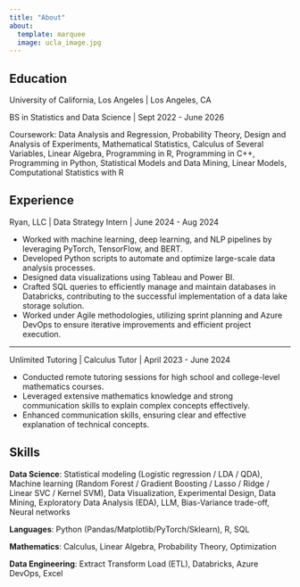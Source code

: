 ```yaml
---
title: "About"
about:
  template: marquee
  image: ucla_image.jpg
---
```


## Education

University of California, Los Angeles \| Los Angeles, CA

BS in Statistics and Data Science \| Sept 2022 - June 2026

Coursework: Data Analysis and Regression, Probability Theory, Design and Analysis of Experiments, Mathematical Statistics, Calculus of Several Variables, Linear Algebra, Programming in R, Programming in C++, Programming in Python, Statistical Models and Data Mining, Linear Models, Computational Statistics with R

## Experience

Ryan, LLC \| Data Strategy Intern \| June 2024 - Aug 2024

-   Worked with machine learning, deep learning, and NLP pipelines by leveraging PyTorch, TensorFlow, and BERT.
-   Developed Python scripts to automate and optimize large-scale data analysis processes.
-   Designed data visualizations using Tableau and Power BI.
-   Crafted SQL queries to efficiently manage and maintain databases in Databricks, contributing to the successful implementation of a data lake storage solution.
-   Worked under Agile methodologies, utilizing sprint planning and Azure DevOps to ensure iterative improvements and efficient project execution.

------------------------------------------------------------------------

Unlimited Tutoring \| Calculus Tutor \| April 2023 - June 2024

-   Conducted remote tutoring sessions for high school and college-level mathematics courses.
-   Leveraged extensive mathematics knowledge and strong communication skills to explain complex concepts effectively.
-   Enhanced communication skills, ensuring clear and effective explanation of technical concepts.

## Skills

<strong>Data Science</strong>: Statistical modeling (Logistic regression / LDA / QDA), Machine learning (Random Forest / Gradient Boosting / Lasso / Ridge / Linear SVC / Kernel SVM), Data Visualization, Experimental Design, Data Mining, Exploratory Data Analysis (EDA), LLM, Bias-Variance trade-off, Neural networks

<strong>Languages</strong>: Python (Pandas/Matplotlib/PyTorch/Sklearn), R, SQL

<strong>Mathematics</strong>: Calculus, Linear Algebra, Probability Theory, Optimization

<strong>Data Engineering</strong>: Extract Transform Load (ETL), Databricks, Azure DevOps, Excel
